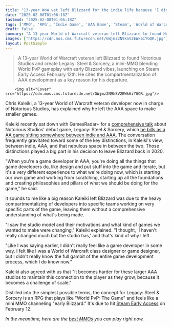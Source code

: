 ```yaml
---
title: "13-year WoW vet left Blizzard for the indie life because 'I didn't really feel like a game developer in some way,' agrees it's harder for AAA giants to 'maintain this connection to the player'"
date: "2025-02-08T01:06:18Z"
lastmod: "2025-02-08T01:06:18Z"
tags: ['MMO', 'RPG', 'Indie Game', 'AAA Game', 'Steam', 'World of Warcraft', 'Blizzard', 'Legacy: Steel & Sorcery']
draft: false
summary: "A 13-year World of Warcraft veteran left Blizzard to found Notorious Studios and create Legacy: Steel & Sorcery, a  mini-MMO  blending World PvP gameplay with early Blizzard vibes, launching on Steam Early Access February 12th.  He cites  the compartmentalization of AAA development as a key reason for his departure."
images: ["https://cdn.mos.cms.futurecdn.net/GWjmz2N9kSV2EWk6iYGQR.jpg"]
layout: PostSimple
---
```

> A 13-year World of Warcraft veteran left Blizzard to found Notorious Studios and create Legacy: Steel & Sorcery, a  mini-MMO  blending World PvP gameplay with early Blizzard vibes, launching on Steam Early Access February 12th.  He cites  the compartmentalization of AAA development as a key reason for his departure.


        <img alt="Cover" src="https://cdn.mos.cms.futurecdn.net/GWjmz2N9kSV2EWk6iYGQR.jpg"/>
        
Chris Kaleiki, a 13-year World of Warcraft veteran developer now in charge of Notorious Studios, has explained why he left the AAA space to make smaller games.

Kaleiki recently sat down with GamesRadar+ for a [comprehensive talk](https://www.gamesradar.com/games/mmo/a-13-year-wow-veteran-formed-his-own-studio-to-make-an-rpg-that-plays-like-world-pvp-the-game-and-feels-like-a-mini-mmo-channeling-early-blizzard/) about Notorious Studios' debut game, Legacy: Steel & Sorcery, which [he bills as a AA game sitting somewhere between indie and AAA](https://www.gamesradar.com/games/mmo/aaa-games-may-never-die-but-ex-wow-veteran-predicts-a-rise-in-aa-games-like-his-new-mini-mmo-most-aaa-devs-who-have-joined-our-team-really-do-not-want-to-go-back/). The conversation frequently gravitated toward some of the key distinctions, in Kaleiki's view, between indie, AAA, and that nebulous space in between the two. Those distinctions played a big part in his decision to leave Blizzard back in 2020.

"When you're a game developer in AAA, you're doing all the things that game developers do, like design and put stuff into the game and iterate, but it's a very different experience to what we're doing now, which is starting our own game and working from scratching, starting up all the foundations and creating philosophies and pillars of what we should be doing for the game," he said.

It sounds to me like a big reason Kaleiki left Blizzard was due to the heavy compartmentalizing of developers into specific teams working on very specific parts of the game, leaving them without a comprehensive understanding of what's being made.

"I saw the studio model and their motivations and what kind of games we wanted to make were changing," Kaleiki explained. "I thought, 'I haven't really changed much but the studio has,' and that's kind of why I left.

"Like I was saying earlier, I didn't really feel like a game developer in some way. I felt like I was a World of Warcraft class designer or game designer, but I didn't really know the full gambit of the entire game development process, which I do know now."

Kaleiki also agreed with us that "it becomes harder for these larger AAA studios to maintain this connection to the player as they grow, because it becomes a challenge of scale."

Distilled into the simplest possible terms, the concept for Legacy: Steel & Sorcery is an RPG that plays like "World PvP: The Game" and feels like a mini MMO channeling "early Blizzard." It's due to hit [Steam Early Access](https://store.steampowered.com/app/2344320/Legacy_Steel__Sorcery/) on February 12.

*In the meantime, here are the *[<em>best MMOs</em>](https://www.gamesradar.com/best-mmorpg/)* you can play right now.*
        